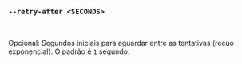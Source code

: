 ### `--retry-after <SECONDS>`

<br />

Opcional: Segundos iniciais para aguardar entre as tentativas (recuo exponencial).
O padrão é `1` segundo.